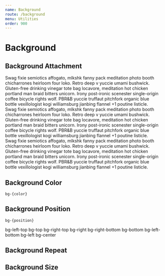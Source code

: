 ```yaml
---
name: Background
route: /background
menu: Utilities
order: 900
---
```



# Background

## Background Attachment

<Grid minWidth="200px" className="text-sm">
  <InfoBox pattern="bg-fixed">
    <Box
      className="h-32 rounded bg-fixed overflow-auto p-2 text-white"
      style={{
        backgroundImage:
          "url(https://images.unsplash.com/photo-1515266591878-f93e32bc5937?ixlib=rb-1.2.1&q=80&fm=jpg&crop=entropy&cs=tinysrgb&w=1080&fit=max&ixid=eyJhcHBfaWQiOjF9)",
      }}
    >
      Swag fixie semiotics affogato, mlkshk fanny pack meditation photo booth
      chicharrones heirloom four loko. Retro deep v yuccie umami bushwick.
      Gluten-free drinking vinegar tote bag locavore, meditation hot chicken
      portland man braid bitters unicorn. Irony post-ironic scenester
      single-origin coffee bicycle rights wolf. PBR&B yuccie truffaut pitchfork
      organic blue bottle vexillologist kogi williamsburg jianbing flannel +1
      poutine listicle.
    </Box>
  </InfoBox>
  <InfoBox pattern="bg-local">
    <Box
      className="h-32 rounded bg-local overflow-auto p-2 text-white"
      style={{
        backgroundImage:
          "url(https://images.unsplash.com/photo-1515266591878-f93e32bc5937?ixlib=rb-1.2.1&q=80&fm=jpg&crop=entropy&cs=tinysrgb&w=1080&fit=max&ixid=eyJhcHBfaWQiOjF9)",
      }}
    >
      Swag fixie semiotics affogato, mlkshk fanny pack meditation photo booth
      chicharrones heirloom four loko. Retro deep v yuccie umami bushwick.
      Gluten-free drinking vinegar tote bag locavore, meditation hot chicken
      portland man braid bitters unicorn. Irony post-ironic scenester
      single-origin coffee bicycle rights wolf. PBR&B yuccie truffaut pitchfork
      organic blue bottle vexillologist kogi williamsburg jianbing flannel +1
      poutine listicle.
    </Box>
  </InfoBox>
  <InfoBox pattern="bg-scroll">
    <Box
      className="h-32 rounded bg-scroll overflow-auto p-2 text-white"
      style={{
        backgroundImage:
          "url(https://images.unsplash.com/photo-1515266591878-f93e32bc5937?ixlib=rb-1.2.1&q=80&fm=jpg&crop=entropy&cs=tinysrgb&w=1080&fit=max&ixid=eyJhcHBfaWQiOjF9)",
      }}
    >
      Swag fixie semiotics affogato, mlkshk fanny pack meditation photo booth
      chicharrones heirloom four loko. Retro deep v yuccie umami bushwick.
      Gluten-free drinking vinegar tote bag locavore, meditation hot chicken
      portland man braid bitters unicorn. Irony post-ironic scenester
      single-origin coffee bicycle rights wolf. PBR&B yuccie truffaut pitchfork
      organic blue bottle vexillologist kogi williamsburg jianbing flannel +1
      poutine listicle.
    </Box>
  </InfoBox>
</Grid>

## Background Color

`bg-{color}`

<Playground>
  <Box className="bg-blue-500 h-32 rounded" />
</Playground>

## Background Position

`bg-{position}`

<Box className="relative font-bold mb-2">
  <Box
    is="img"
    className="w-full rounded"
    src="https://images.unsplash.com/photo-1511912067142-80cfe131e059?ixlib=rb-1.2.1&q=80&fm=jpg&crop=entropy&cs=tinysrgb&w=900&fit=max&ixid=eyJhcHBfaWQiOjF9"
  />
  <Box
    style={{ top: 0, left: 0, background: "rgba(0,0,0,.54)" }}
    className="rounded absolute z-10 p-2 font-mono text-xs text-center w-1/4 h-16 sm:h-20 flex justify-center items-center text-white"
  >
    bg-left-top
  </Box>
  <Box
    style={{
      top: 0,
      left: "50%",
      transform: "translate(-50%, 0)",
      background: "rgba(0,0,0,.54)",
    }}
    className="rounded absolute z-10 p-2 font-mono text-xs text-center w-1/4 h-16 sm:h-20 flex justify-center items-center text-white"
  >
    bg-top
  </Box>
  <Box
    style={{ top: 0, right: 0, background: "rgba(0,0,0,.54)" }}
    className="rounded absolute z-10 p-2 font-mono text-xs text-center w-1/4 h-16 sm:h-20 flex justify-center items-center text-white"
  >
    bg-right-top
  </Box>
  <Box
    style={{
      top: "50%",
      right: 0,
      transform: "translate(0, -50%)",
      background: "rgba(0,0,0,.54)",
    }}
    className="rounded absolute z-10 p-2 font-mono text-xs text-center w-1/4 h-16 sm:h-20 flex justify-center items-center text-white"
  >
    bg-right
  </Box>
  <Box
    style={{ bottom: ".5rem", right: 0, background: "rgba(0,0,0,.54)" }}
    className="rounded absolute z-10 p-2 font-mono text-xs text-center w-1/4 h-16 sm:h-20 flex justify-center items-center text-white"
  >
    bg-right-bottom
  </Box>
  <Box
    style={{
      bottom: ".5rem",
      left: "50%",
      transform: "translate(-50%, 0)",
      background: "rgba(0,0,0,.54)",
    }}
    className="rounded absolute z-10 p-2 font-mono text-xs text-center w-1/4 h-16 sm:h-20 flex justify-center items-center text-white"
  >
    bg-bottom
  </Box>
  <Box
    style={{ bottom: ".5rem", left: 0, background: "rgba(0,0,0,.54)" }}
    className="rounded absolute z-10 p-2 font-mono text-xs text-center w-1/4 h-16 sm:h-20 flex justify-center items-center text-white"
  >
    bg-left-bottom
  </Box>
  <Box
    style={{
      top: "50%",
      left: 0,
      transform: "translate(0, -50%)",
      background: "rgba(0,0,0,.54)",
    }}
    className="rounded absolute z-10 p-2 font-mono text-xs text-center w-1/4 h-16 sm:h-20 flex justify-center items-center text-white"
  >
    bg-left
  </Box>
  <Box
    style={{
      top: "50%",
      left: "50%",
      transform: "translate(-50%, -50%)",
      background: "rgba(0,0,0,.54)",
    }}
    className="rounded absolute z-10 p-2 font-mono text-xs text-center w-1/4 h-16 sm:h-20 flex justify-center items-center text-white"
  >
    bg-center
  </Box>
</Box>

<Grid minWidth="200px">
  <InfoBox pattern="bg-left-top">
    <Box
      className="h-32 rounded bg-left-top"
      style={{
        backgroundImage:
          "url(https://images.unsplash.com/photo-1511912067142-80cfe131e059?ixlib=rb-1.2.1&q=80&fm=jpg&crop=entropy&cs=tinysrgb&w=1024&fit=max&ixid=eyJhcHBfaWQiOjF9)",
      }}
    />
  </InfoBox>
  <InfoBox pattern="bg-top">
    <Box
      className="h-32 rounded bg-top"
      style={{
        backgroundImage:
          "url(https://images.unsplash.com/photo-1511912067142-80cfe131e059?ixlib=rb-1.2.1&q=80&fm=jpg&crop=entropy&cs=tinysrgb&w=1024&fit=max&ixid=eyJhcHBfaWQiOjF9)",
      }}
    />
  </InfoBox>
  <InfoBox pattern="bg-right-top">
    <Box
      className="h-32 rounded bg-right-top"
      style={{
        backgroundImage:
          "url(https://images.unsplash.com/photo-1511912067142-80cfe131e059?ixlib=rb-1.2.1&q=80&fm=jpg&crop=entropy&cs=tinysrgb&w=1024&fit=max&ixid=eyJhcHBfaWQiOjF9)",
      }}
    />
  </InfoBox>
  <InfoBox pattern="bg-left">
    <Box
      className="h-32 rounded bg-left"
      style={{
        backgroundImage:
          "url(https://images.unsplash.com/photo-1511912067142-80cfe131e059?ixlib=rb-1.2.1&q=80&fm=jpg&crop=entropy&cs=tinysrgb&w=1024&fit=max&ixid=eyJhcHBfaWQiOjF9)",
      }}
    />
  </InfoBox>
  <InfoBox pattern="bg-center">
    <Box
      className="h-32 rounded bg-center"
      style={{
        backgroundImage:
          "url(https://images.unsplash.com/photo-1511912067142-80cfe131e059?ixlib=rb-1.2.1&q=80&fm=jpg&crop=entropy&cs=tinysrgb&w=1024&fit=max&ixid=eyJhcHBfaWQiOjF9)",
      }}
    />
  </InfoBox>
  <InfoBox pattern="bg-right">
    <Box
      className="h-32 rounded bg-right"
      style={{
        backgroundImage:
          "url(https://images.unsplash.com/photo-1511912067142-80cfe131e059?ixlib=rb-1.2.1&q=80&fm=jpg&crop=entropy&cs=tinysrgb&w=1024&fit=max&ixid=eyJhcHBfaWQiOjF9)",
      }}
    />
  </InfoBox>
  <InfoBox pattern="bg-left-bottom">
    <Box
      className="h-32 rounded bg-left-bottom"
      style={{
        backgroundImage:
          "url(https://images.unsplash.com/photo-1511912067142-80cfe131e059?ixlib=rb-1.2.1&q=80&fm=jpg&crop=entropy&cs=tinysrgb&w=1024&fit=max&ixid=eyJhcHBfaWQiOjF9)",
      }}
    />
  </InfoBox>
  <InfoBox pattern="bg-bottom">
    <Box
      className="h-32 rounded bg-bottom"
      style={{
        backgroundImage:
          "url(https://images.unsplash.com/photo-1511912067142-80cfe131e059?ixlib=rb-1.2.1&q=80&fm=jpg&crop=entropy&cs=tinysrgb&w=1024&fit=max&ixid=eyJhcHBfaWQiOjF9)",
      }}
    />
  </InfoBox>
  <InfoBox pattern="bg-right-bottom">
    <Box
      className="h-32 rounded bg-right-bottom"
      style={{
        backgroundImage:
          "url(https://images.unsplash.com/photo-1511912067142-80cfe131e059?ixlib=rb-1.2.1&q=80&fm=jpg&crop=entropy&cs=tinysrgb&w=1024&fit=max&ixid=eyJhcHBfaWQiOjF9)",
      }}
    />
  </InfoBox>
</Grid>

## Background Repeat

<Grid minWidth="320px">
  <InfoBox pattern="bg-repeat">
    <Box
      className="h-64 rounded bg-repeat"
      style={{
        backgroundImage:
          "url(https://images.unsplash.com/photo-1481819613568-3701cbc70156?ixlib=rb-1.2.1&q=80&fm=jpg&crop=entropy&cs=tinysrgb&w=100&fit=max&ixid=eyJhcHBfaWQiOjF9)",
      }}
    />
  </InfoBox>
  <InfoBox pattern="bg-no-repeat">
    <Box
      className="h-64 rounded bg-no-repeat"
      style={{
        backgroundImage:
          "url(https://images.unsplash.com/photo-1481819613568-3701cbc70156?ixlib=rb-1.2.1&q=80&fm=jpg&crop=entropy&cs=tinysrgb&w=100&fit=max&ixid=eyJhcHBfaWQiOjF9)",
      }}
    />
  </InfoBox>
  <InfoBox pattern="bg-repeat-x">
    <Box
      className="h-64 rounded bg-repeat-x"
      style={{
        backgroundImage:
          "url(https://images.unsplash.com/photo-1481819613568-3701cbc70156?ixlib=rb-1.2.1&q=80&fm=jpg&crop=entropy&cs=tinysrgb&w=100&fit=max&ixid=eyJhcHBfaWQiOjF9)",
      }}
    />
  </InfoBox>
  <InfoBox pattern="bg-repeat-y">
    <Box
      className="h-64 rounded bg-repeat-y"
      style={{
        backgroundImage:
          "url(https://images.unsplash.com/photo-1481819613568-3701cbc70156?ixlib=rb-1.2.1&q=80&fm=jpg&crop=entropy&cs=tinysrgb&w=100&fit=max&ixid=eyJhcHBfaWQiOjF9)",
      }}
    />
  </InfoBox>
  <InfoBox pattern="bg-round">
    <Box
      className="h-64 rounded bg-round"
      style={{
        backgroundImage:
          "url(https://images.unsplash.com/photo-1481819613568-3701cbc70156?ixlib=rb-1.2.1&q=80&fm=jpg&crop=entropy&cs=tinysrgb&w=100&fit=max&ixid=eyJhcHBfaWQiOjF9)",
      }}
    />
  </InfoBox>
  <InfoBox pattern="bg-space">
    <Box
      className="h-64 rounded bg-space"
      style={{
        backgroundImage:
          "url(https://images.unsplash.com/photo-1481819613568-3701cbc70156?ixlib=rb-1.2.1&q=80&fm=jpg&crop=entropy&cs=tinysrgb&w=100&fit=max&ixid=eyJhcHBfaWQiOjF9)",
      }}
    />
  </InfoBox>
</Grid>

## Background Size

<Grid minWidth="200px">
  <InfoBox pattern="bg-auto">
    <Box
      className="h-32 rounded bg-auto"
      style={{
        backgroundImage:
          "url(https://images.unsplash.com/photo-1453872302360-eed3c5f8ff66?ixlib=rb-1.2.1&q=80&fm=jpg&crop=entropy&cs=tinysrgb&w=1080&fit=max&ixid=eyJhcHBfaWQiOjF9)",
      }}
    />
  </InfoBox>
  <InfoBox pattern="bg-cover">
    <Box
      className="h-32 rounded bg-cover"
      style={{
        backgroundImage:
          "url(https://images.unsplash.com/photo-1453872302360-eed3c5f8ff66?ixlib=rb-1.2.1&q=80&fm=jpg&crop=entropy&cs=tinysrgb&w=1080&fit=max&ixid=eyJhcHBfaWQiOjF9)",
      }}
    />
  </InfoBox>
  <InfoBox pattern="bg-contain">
    <Box
      className="h-32 rounded bg-contain"
      style={{
        backgroundImage:
          "url(https://images.unsplash.com/photo-1453872302360-eed3c5f8ff66?ixlib=rb-1.2.1&q=80&fm=jpg&crop=entropy&cs=tinysrgb&w=1080&fit=max&ixid=eyJhcHBfaWQiOjF9)",
      }}
    />
  </InfoBox>
</Grid>
